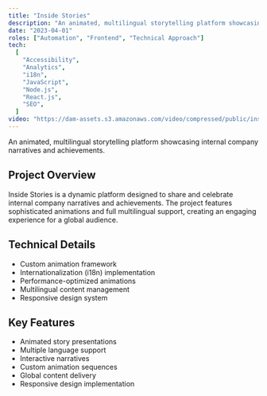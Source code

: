 ```yaml
---
title: "Inside Stories"
description: "An animated, multilingual storytelling platform showcasing internal company narratives and achievements."
date: "2023-04-01"
roles: ["Automation", "Frontend", "Technical Approach"]
tech:
  [
    "Accessibility",
    "Analytics",
    "i18n",
    "JavaScript",
    "Node.js",
    "React.js",
    "SEO",
  ]
video: "https://dam-assets.s3.amazonaws.com/video/compressed/public/inside-stories-jpn.mp4"
---
```


An animated, multilingual storytelling platform showcasing internal company narratives and achievements.

## Project Overview

Inside Stories is a dynamic platform designed to share and celebrate internal company narratives and achievements. The project features sophisticated animations and full multilingual support, creating an engaging experience for a global audience.

## Technical Details

- Custom animation framework
- Internationalization (i18n) implementation
- Performance-optimized animations
- Multilingual content management
- Responsive design system

## Key Features

- Animated story presentations
- Multiple language support
- Interactive narratives
- Custom animation sequences
- Global content delivery
- Responsive design implementation

